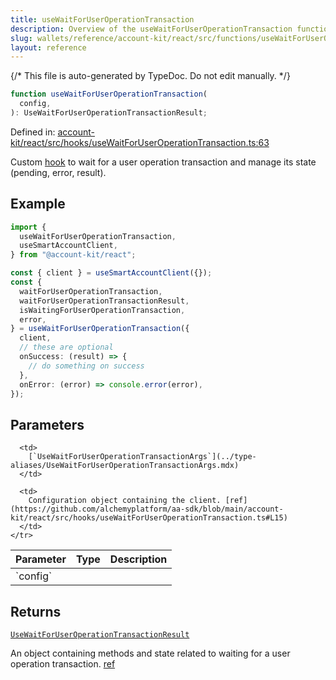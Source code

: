 ```yaml
---
title: useWaitForUserOperationTransaction
description: Overview of the useWaitForUserOperationTransaction function
slug: wallets/reference/account-kit/react/src/functions/useWaitForUserOperationTransaction
layout: reference
---
```


{/* This file is auto-generated by TypeDoc. Do not edit manually. */}

```ts
function useWaitForUserOperationTransaction(
  config,
): UseWaitForUserOperationTransactionResult;
```

Defined in: [account-kit/react/src/hooks/useWaitForUserOperationTransaction.ts:63](https://github.com/alchemyplatform/aa-sdk/blob/08ef11b1fc98663df6a97fa93722c7f14b33f1cc/account-kit/react/src/hooks/useWaitForUserOperationTransaction.ts#L63)

Custom [hook](https://github.com/alchemyplatform/aa-sdk/blob/main/account-kit/react/src/hooks/useWaitForUserOperationTransaction.ts) to wait for a user operation transaction and manage its state (pending, error, result).

## Example

```ts twoslash
import {
  useWaitForUserOperationTransaction,
  useSmartAccountClient,
} from "@account-kit/react";

const { client } = useSmartAccountClient({});
const {
  waitForUserOperationTransaction,
  waitForUserOperationTransactionResult,
  isWaitingForUserOperationTransaction,
  error,
} = useWaitForUserOperationTransaction({
  client,
  // these are optional
  onSuccess: (result) => {
    // do something on success
  },
  onError: (error) => console.error(error),
});
```

## Parameters

<table>
  <thead>
    <tr>
      <th align="left">Parameter</th>
      <th align="left">Type</th>
      <th align="left">Description</th>
    </tr>
  </thead>

  <tbody>
    <tr>
      <td>
        `config`
      </td>

      <td>
        [`UseWaitForUserOperationTransactionArgs`](../type-aliases/UseWaitForUserOperationTransactionArgs.mdx)
      </td>

      <td>
        Configuration object containing the client. [ref](https://github.com/alchemyplatform/aa-sdk/blob/main/account-kit/react/src/hooks/useWaitForUserOperationTransaction.ts#L15)
      </td>
    </tr>

  </tbody>
</table>

## Returns

[`UseWaitForUserOperationTransactionResult`](../type-aliases/UseWaitForUserOperationTransactionResult.mdx)

An object containing methods and state related to waiting for a user operation transaction. [ref](https://github.com/alchemyplatform/aa-sdk/blob/main/account-kit/react/src/hooks/useWaitForUserOperationTransaction.ts#L19)
